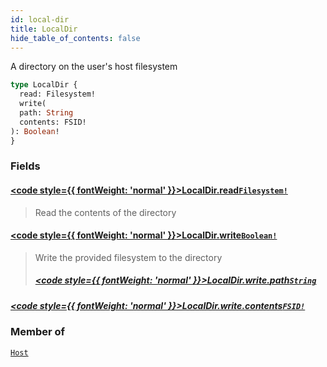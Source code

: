 ```yaml
---
id: local-dir
title: LocalDir
hide_table_of_contents: false
---
```








A directory on the user's host filesystem

```graphql
type LocalDir {
  read: Filesystem!
  write(
  path: String
  contents: FSID!
): Boolean!
}
```


### Fields

#### [<code style={{ fontWeight: 'normal' }}>LocalDir.<b>read</b></code>](#)<Bullet />[`Filesystem!`](/reference/api/objects/filesystem) <Badge class="secondary" text="non-null"/> <Badge class="secondary" text="object"/>
> Read the contents of the directory
> 

#### [<code style={{ fontWeight: 'normal' }}>LocalDir.<b>write</b></code>](#)<Bullet />[`Boolean!`](/reference/api/scalars/boolean) <Badge class="secondary" text="non-null"/> <Badge class="secondary" text="scalar"/>
> Write the provided filesystem to the directory
> ##### [<code style={{ fontWeight: 'normal' }}>LocalDir.write.<b>path</b></code>](#)<Bullet />[`String`](/reference/api/scalars/string) <Badge class="secondary" text="scalar"/>
> 
> 

##### [<code style={{ fontWeight: 'normal' }}>LocalDir.write.<b>contents</b></code>](#)<Bullet />[`FSID!`](/reference/api/scalars/fsid) <Badge class="secondary" text="non-null"/> <Badge class="secondary" text="scalar"/>
> 
> 



### Member of

[`Host`](/reference/api/objects/host)  <Badge class="secondary" text="object"/>



